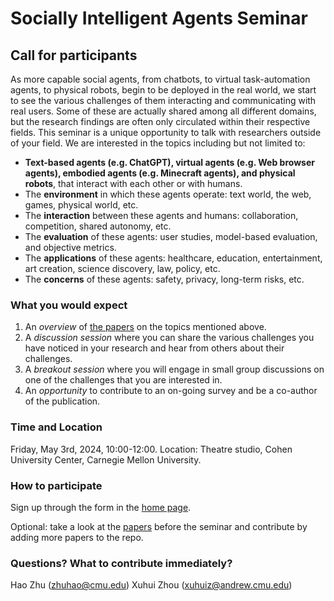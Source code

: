 # Socially Intelligent Agents Seminar
## Call for participants

As more capable social agents, from chatbots, to virtual task-automation agents, to physical robots, begin to be deployed in the real world, we start to see the various challenges of them interacting and communicating with real users. Some of these are actually shared among all different domains, but the research findings are often only circulated within their respective fields. This seminar is a unique opportunity to talk with researchers outside of your field. We are interested in the topics including but not limited to:

- **Text-based agents (e.g. ChatGPT), virtual agents (e.g. Web browser agents), embodied agents (e.g. Minecraft agents), and physical robots**, that interact with each other or with humans.
- The **environment** in which these agents operate: text world, the web, games, physical world, etc.
- The **interaction** between these agents and humans: collaboration, competition, shared autonomy, etc. 
- The **evaluation** of these agents: user studies, model-based evaluation, and objective metrics.
- The **applications** of these agents: healthcare, education, entertainment, art creation, science discovery, law, policy, etc.
- The **concerns** of these agents: safety, privacy, long-term risks, etc.

### What you would expect 

1. An *overview* of [the papers](https://sotopia-lab.github.io/awesome-social-agents/paper_table) on the topics mentioned above.
2. A *discussion session* where you can share the various challenges you have noticed in your research and hear from others about their challenges.
3. A *breakout session* where you will engage in small group discussions on one of the challenges that you are interested in.
4. An *opportunity* to contribute to an on-going survey and be a co-author of the publication.


### Time and Location

Friday, May 3rd, 2024, 10:00-12:00. Location: Theatre studio, Cohen University Center, Carnegie Mellon University.

### How to participate

Sign up through the form in the [home page](/). 

Optional: take a look at the [papers](https://github.com/sotopia-lab/awesome-social-agents) before the seminar and contribute by adding more papers to the repo. 

### Questions? What to contribute immediately?

Hao Zhu (zhuhao@cmu.edu)
Xuhui Zhou (xuhuiz@andrew.cmu.edu)

